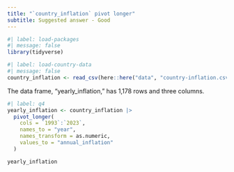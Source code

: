```yaml
---
title: "`country_inflation` pivot longer"
subtitle: Suggested answer - Good
---
```


```r
#| label: load-packages
#| message: false
library(tidyverse)
```

```r
#| label: load-country-data
#| message: false
country_inflation <- read_csv(here::here("data", "country-inflation.csv"))
```

The data frame, "yearly_inflation," has 1,178 rows and three columns.

```r
#| label: q4
yearly_inflation <- country_inflation |>
  pivot_longer(
    cols = `1993`:`2023`,
    names_to = "year",
    names_transform = as.numeric,
    values_to = "annual_inflation"
  )

yearly_inflation
  
```
